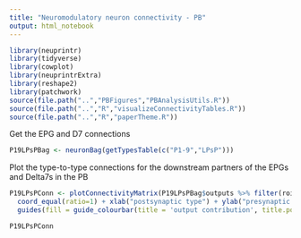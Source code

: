 ```yaml
---
title: "Neuromodulatory neuron connectivity - PB"
output: html_notebook
---
```


```r
library(neuprintr)
library(tidyverse)
library(cowplot)
library(neuprintrExtra)
library(reshape2)
library(patchwork)
source(file.path("..","PBFigures","PBAnalysisUtils.R"))
source(file.path("..","R","visualizeConnectivityTables.R"))
source(file.path("..","R","paperTheme.R"))
```

Get the EPG and D7 connections
```r
P19LPsPBag <- neuronBag(getTypesTable(c("P1-9","LPsP")))
```

Plot the type-to-type connections for the downstream partners of the EPGs and Delta7s in the PB
```r
P19LPsPConn <- plotConnectivityMatrix(P19LPsPBag$outputs %>% filter(roi=="PB"), byGroup = "type",connectionMeasure="outputContribution") + 
  coord_equal(ratio=1) + xlab("postsynaptic type") + ylab("presynaptic type") + theme_paper() + theme(axis.text.x = element_text(angle=90)) +
  guides(fill = guide_colourbar(title = 'output contribution', title.position = 'left', barwidth = 0.5, title.theme = element_text(angle = 90)))

P19LPsPConn
```
